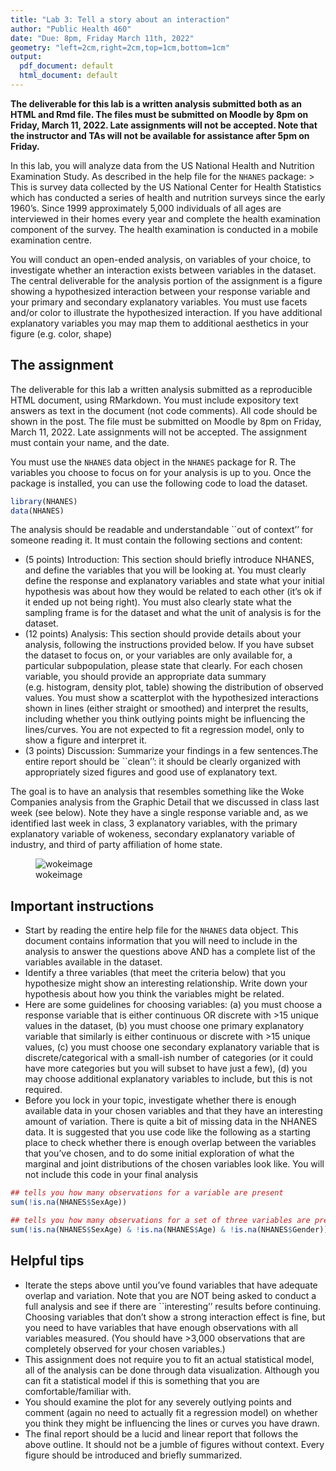 ```yaml
---
title: "Lab 3: Tell a story about an interaction"
author: "Public Health 460"
date: "Due: 8pm, Friday March 11th, 2022"
geometry: "left=2cm,right=2cm,top=1cm,bottom=1cm"
output:
  pdf_document: default
  html_document: default
---
```


__The deliverable for this lab is a written analysis submitted both as an HTML and Rmd file. The files must be submitted on Moodle by 8pm on Friday, March 11, 2022. Late assignments will not be accepted. Note that the instructor and TAs will not be available for assistance after 5pm on Friday.__


In this lab, you will analyze data from the US National Health and Nutrition Examination Study. As described in the help file for the `NHANES` package:
> This is survey data collected by the US National Center for Health Statistics which has conducted a series of health and nutrition surveys since the early 1960's. Since 1999 approximately 5,000 individuals of all ages are interviewed in their homes every year and complete the health examination component of the survey. The health examination is conducted in a mobile examination centre.

You will conduct an open-ended analysis, on variables of your choice, to investigate whether an interaction exists between variables in the dataset. The central deliverable for the analysis portion of the assignment is a figure showing a hypothesized interaction between your response variable and your primary and secondary explanatory variables. You must use facets and/or color to illustrate the hypothesized interaction. If you have additional explanatory variables you may map them to additional aesthetics in your figure (e.g. color, shape)

## The assignment
The deliverable for this lab a written analysis submitted as a reproducible HTML document, using RMarkdown. You must include expository text answers as text in the document (not code comments). All code should be shown in the post. The file must be submitted on Moodle by 8pm on Friday, March 11, 2022. Late assignments will not be accepted. The assignment must contain your name, and the date.

You must use the `NHANES` data object in the `NHANES` package for R. The variables you choose to focus on for your analysis is up to you. Once the package is installed, you can use the following code to load the dataset.

```r
library(NHANES)
data(NHANES)
```

The analysis should be readable and understandable ``out of context'' for someone reading it. It must contain the following sections and content:

- (5 points) Introduction: This section should briefly introduce NHANES, and define the variables that you will be looking at. You must clearly define the response and explanatory variables and state what your initial hypothesis was about how they would be related to each other (it's ok if it ended up not being right). You must also clearly state what the sampling frame is for the dataset and what the unit of analysis is for the dataset.
<!--    % 1 pt: appropriate definition of response/explanatory variables. 
    % 1 pt: statement of the initial hypothesis.
    % 2 pts: Sampling frame: partial credit for something like "the entire US population", full credit for saying something like "the non-institutionalized civilian resident population of the United States" which is what is said in the help file.
    % 1 pt: unit of analysis: an individual human 
    -->
- (12 points) Analysis: This section should provide details about your analysis, following the instructions provided below. If you have subset the dataset to focus on, or your variables are only available for, a particular subpopulation, please state that clearly. For each chosen variable, you should provide an appropriate data summary (e.g. histogram, density plot, table) showing the distribution of observed values. You must show a scatterplot with the hypothesized interactions shown in lines (either straight or smoothed) and interpret the results, including whether you think outlying points might be influencing the lines/curves. You are not expected to fit a regression model, only to show a figure and interpret it. 
<!--     % 3 pts: appropriate figures and summaries for every variable
    % 4 pts: interaction plot shows points and lines with facets or colors
    % 3 pts: interaction plot is clearly and accurately interpreted
    % 2 pts: they included a statement about possible influence of outliers (even if they don't think there is one)
    -->
- (3 points) Discussion: Summarize your findings in a few sentences.The entire report should be ``clean'': it should be clearly organized with appropriately sized figures and good use of explanatory text.
<!--    % 1 pt: there is a coherent summary of the results
    % 1 pt: figures are appropriate sized
    % 1 pt: there are text descriptions for every figure
-->

The goal is to have an analysis that resembles something like the Woke Companies analysis from the Graphic Detail that we discussed in class last week  (see below). Note they have a single response variable and, as we identified last week in class, 3 explanatory variables, with the primary explanatory variable of wokeness, secondary explanatory variable of industry, and third of party affiliation of home state.

![wokeimage](woke-inc.png)


## Important instructions

- Start by reading the entire help file for the `NHANES` data object. This document contains information that you will need to include in the analysis to answer the questions above AND has a complete list of the variables available in the dataset.
- Identify a three variables (that meet the criteria below) that you hypothesize might show an interesting relationship. Write down your hypothesis about how you think the variables might be related. 
- Here are some guidelines for choosing variables: (a) you must choose a response variable that is either continuous OR discrete with >15 unique values in the dataset, (b) you must choose one primary explanatory variable that similarly is either continuous or discrete with >15 unique values, (c) you must choose one secondary explanatory variable that is discrete/categorical with a small-ish number of categories (or it could have more categories but you will subset to have just a few), (d) you may choose additional explanatory variables to include, but this is not required.
- Before you lock in your topic, investigate whether there is enough available data in your chosen variables and that they have an interesting amount of variation. There is quite a bit of missing data in the NHANES data. It is suggested that you use code like the following as a starting place to check whether there is enough overlap between the variables that you've chosen, and to do some initial exploration of what the marginal and joint distributions of the chosen variables look like. You will not include this code in your final analysis

```r
## tells you how many observations for a variable are present
sum(!is.na(NHANES$SexAge))

## tells you how many observations for a set of three variables are present
sum(!is.na(NHANES$SexAge) & !is.na(NHANES$Age) & !is.na(NHANES$Gender)) 
```


## Helpful tips

- Iterate the steps above until you've found variables that have adequate overlap and variation. Note that you are NOT being asked to conduct a full analysis and see if there are ``interesting'' results before continuing. Choosing variables that don't show a strong interaction effect is fine, but you need to have variables that have enough observations with all variables measured. (You should have >3,000 observations that are completely observed for your chosen variables.)
- This assignment does not require you to fit an actual statistical model, all of the analysis can be done through data visualization. Although you can fit a statistical model if this is something that you are comfortable/familiar with.
- You should examine the plot for any severely outlying points and comment (again no need to actually fit a regression model) on whether you think they might be influencing the lines or curves you have drawn.
- The final report should be a lucid and linear report that follows the above outline. It should not be a jumble of figures without context. Every figure should be introduced and briefly summarized. 
